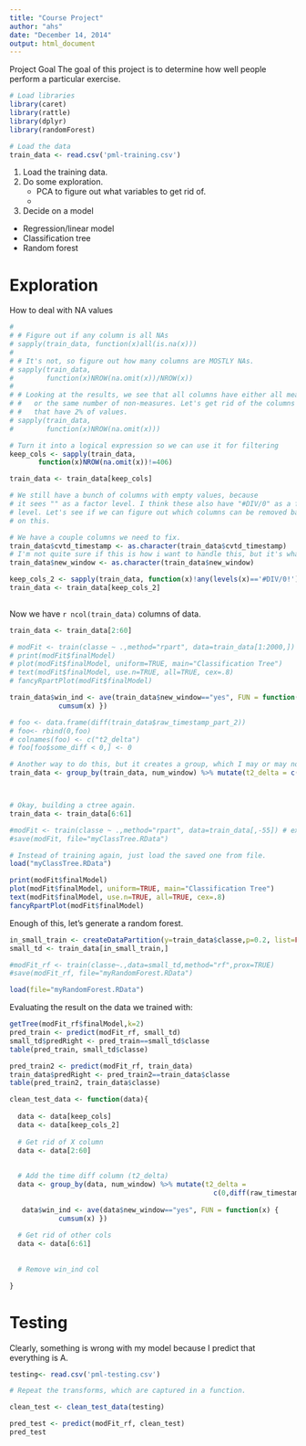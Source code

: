```yaml
---
title: "Course Project"
author: "ahs"
date: "December 14, 2014"
output: html_document
---
```

Project Goal
The goal of this project is to determine how well people perform a particular exercise. 

```r
# Load libraries
library(caret)
library(rattle)
library(dplyr)
library(randomForest)

# Load the data
train_data <- read.csv('pml-training.csv')


```

1. Load the training data. 
2. Do some exploration. 
    + PCA to figure out what variables to get rid of. 
    + 
3. Decide on a model
  + Regression/linear model
  + Classification tree
  + Random forest
  
# Exploration
How to deal with NA values


```r
# 
# # Figure out if any column is all NAs
# sapply(train_data, function(x)all(is.na(x)))
# 
# # It's not, so figure out how many columns are MOSTLY NAs. 
# sapply(train_data, 
#        function(x)NROW(na.omit(x))/NROW(x))
# 
# # Looking at the results, we see that all columns have either all measures 
# #   or the same number of non-measures. Let's get rid of the columns 
# #   that have 2% of values. 
# sapply(train_data, 
#        function(x)NROW(na.omit(x)))

# Turn it into a logical expression so we can use it for filtering
keep_cols <- sapply(train_data, 
       function(x)NROW(na.omit(x))!=406)

train_data <- train_data[keep_cols]

# We still have a bunch of columns with empty values, because 
# it sees "" as a factor level. I think these also have "#DIV/0" as a factor 
# level. Let's see if we can figure out which columns can be removed based
# on this. 

# We have a couple columns we need to fix. 
train_data$cvtd_timestamp <- as.character(train_data$cvtd_timestamp)
# I'm not quite sure if this is how i want to handle this, but it's what it is for now. 
train_data$new_window <- as.character(train_data$new_window)

keep_cols_2 <- sapply(train_data, function(x)!any(levels(x)=='#DIV/0!'))
train_data <- train_data[keep_cols_2]
      


```

Now we have `r ncol(train_data)` columns of data. 

```r
train_data <- train_data[2:60]

# modFit <- train(classe ~ .,method="rpart", data=train_data[1:2000,])
# print(modFit$finalModel)
# plot(modFit$finalModel, uniform=TRUE, main="Classification Tree")
# text(modFit$finalModel, use.n=TRUE, all=TRUE, cex=.8)
# fancyRpartPlot(modFit$finalModel)

```



```r

train_data$win_ind <- ave(train_data$new_window=="yes", FUN = function(x) {
            cumsum(x) })

# foo <- data.frame(diff(train_data$raw_timestamp_part_2))
# foo<- rbind(0,foo)
# colnames(foo) <- c("t2_delta")
# foo[foo$some_diff < 0,] <- 0

# Another way to do this, but it creates a group, which I may or may not want. 
train_data <- group_by(train_data, num_window) %>% mutate(t2_delta = c(0,diff(raw_timestamp_part_2)))




```


```r

# Okay, building a ctree again. 
train_data <- train_data[6:61]

#modFit <- train(classe ~ .,method="rpart", data=train_data[,-55]) # excluding "win_ind"
#save(modFit, file="myClassTree.RData")

# Instead of training again, just load the saved one from file. 
load("myClassTree.RData")

print(modFit$finalModel)
plot(modFit$finalModel, uniform=TRUE, main="Classification Tree")
text(modFit$finalModel, use.n=TRUE, all=TRUE, cex=.8)
fancyRpartPlot(modFit$finalModel)


```


Enough of this, let's generate a random forest. 

```r

in_small_train <- createDataPartition(y=train_data$classe,p=0.2, list=FALSE)
small_td <- train_data[in_small_train,]

#modFit_rf <- train(classe~.,data=small_td,method="rf",prox=TRUE)
#save(modFit_rf, file="myRandomForest.RData")

load(file="myRandomForest.RData")


```

Evaluating the result on the data we trained with: 

```r
getTree(modFit_rf$finalModel,k=2)
pred_train <- predict(modFit_rf, small_td)
small_td$predRight <- pred_train==small_td$classe
table(pred_train, small_td$classe)

```

```r
pred_train2 <- predict(modFit_rf, train_data)
train_data$predRight <- pred_train2==train_data$classe
table(pred_train2, train_data$classe)


```


```r

clean_test_data <- function(data){
  
  data <- data[keep_cols]
  data <- data[keep_cols_2]
  
  # Get rid of X column
  data <- data[2:60]
  
  
  # Add the time diff column (t2_delta)
  data <- group_by(data, num_window) %>% mutate(t2_delta = 
                                                  c(0,diff(raw_timestamp_part_2)))
  
   data$win_ind <- ave(data$new_window=="yes", FUN = function(x) {
            cumsum(x) })
  
  # Get rid of other cols
  data <- data[6:61]
  
 
  # Remove win_ind col

}

```

# Testing

Clearly, something is wrong with my model because I predict that everything is A. 

```r
testing<- read.csv('pml-testing.csv')

# Repeat the transforms, which are captured in a function. 

clean_test <- clean_test_data(testing)

pred_test <- predict(modFit_rf, clean_test)
pred_test

```


